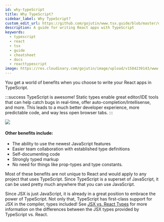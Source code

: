 ```yaml
---
id: why-typeScript
title: Why TypeScript?
sidebar_label: Why TypeScript?
custom_edit_url: https://github.com/gojutin/www.tsx.guide/blob/master/docs/introduction/why-typeScript.mdx
description: A guide for writing React apps with TypeScript
keywords:
  - typescript
  - react
  - tsx
  - guide
  - cheatsheet
  - docs
  - reacttypescript
image: https://res.cloudinary.com/gojutin/image/upload/v1584239143/www.tsx.guide/tsx-guide-logo.png
---
```


You get a world of benefits when you choose to write your React apps in TypeScript.

:::success TypeScript is awesome!
Static types enable great editor/IDE tools that can help catch bugs in real-time, offer auto-completion/Intellisense, and more. This leads to a much better developer experience, more predictable code, and way less open browser tabs.
:::

<img src="https://res.cloudinary.com/gojutin/image/upload/v1584562353/www.tsx.guide/typescript-react.gif" />
<br />

#### Other benefits include:

- The ability to use the newest JavaScript features
- Easier team collaboration with established type definitions
- Self-documenting code
- Strongly typed markup
- No need for things like prop-types and type constants.

Most of these benefits are not unique to React and would apply to any project that uses TypeScript. Since TypeScript is a superset of JavaScript, it can be used pretty much anywhere that you can use JavaScript.

Since JSX is just JavaScript, it is already in a great position to embrace the power of TypeScript. Not only that, TypeScript has first-class support for JSX in the compiler, types included! See [JSX vs. React Types](../tsx-files/jsx-vs-react-types.md) for more information on the differences between the JSX types provided by TypeScript vs. React.
